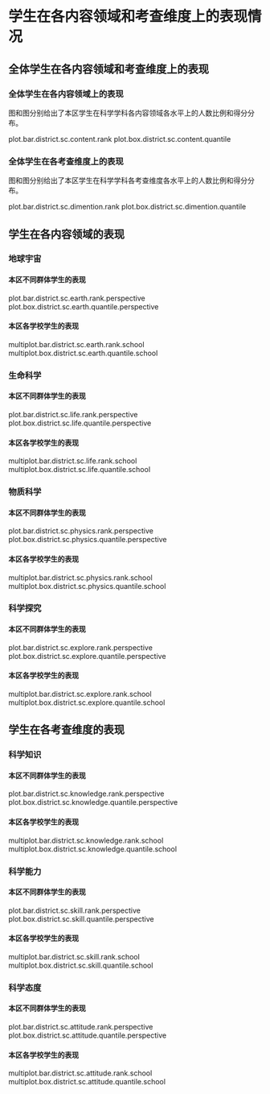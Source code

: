 <!-- chapter dimention -->

\mytext

# 学生在各内容领域和考查维度上的表现情况

## 全体学生在各内容领域和考查维度上的表现

### 全体学生在各内容领域上的表现

图\ref{fig: `r gio.R$GetPlotTitle("plot.bar.district.sc.content.rank")`}和图\ref{fig: `r gio.R$GetPlotTitle("plot.box.district.sc.content.quantile")`}分别给出了本区学生在科学学科各内容领域各水平上的人数比例和得分分布。

plot.bar.district.sc.content.rank
plot.box.district.sc.content.quantile


### 全体学生在各考查维度上的表现

图\ref{fig: `r gio.R$GetPlotTitle("plot.bar.district.sc.dimention.rank")`}和图\ref{fig: `r gio.R$GetPlotTitle("plot.box.district.sc.dimention.quantile")`}分别给出了本区学生在科学学科各考查维度各水平上的人数比例和得分分布。

plot.bar.district.sc.dimention.rank
plot.box.district.sc.dimention.quantile


## 学生在各内容领域的表现

### 地球宇宙

#### 本区不同群体学生的表现

plot.bar.district.sc.earth.rank.perspective
plot.box.district.sc.earth.quantile.perspective

#### 本区各学校学生的表现

multiplot.bar.district.sc.earth.rank.school
multiplot.box.district.sc.earth.quantile.school

### 生命科学

#### 本区不同群体学生的表现

plot.bar.district.sc.life.rank.perspective
plot.box.district.sc.life.quantile.perspective


#### 本区各学校学生的表现

multiplot.bar.district.sc.life.rank.school
multiplot.box.district.sc.life.quantile.school

### 物质科学

#### 本区不同群体学生的表现

plot.bar.district.sc.physics.rank.perspective
plot.box.district.sc.physics.quantile.perspective

#### 本区各学校学生的表现

multiplot.bar.district.sc.physics.rank.school
multiplot.box.district.sc.physics.quantile.school

### 科学探究

#### 本区不同群体学生的表现

plot.bar.district.sc.explore.rank.perspective
plot.box.district.sc.explore.quantile.perspective

#### 本区各学校学生的表现

multiplot.bar.district.sc.explore.rank.school
multiplot.box.district.sc.explore.quantile.school

## 学生在各考查维度的表现

### 科学知识

#### 本区不同群体学生的表现

plot.bar.district.sc.knowledge.rank.perspective
plot.box.district.sc.knowledge.quantile.perspective

#### 本区各学校学生的表现

multiplot.bar.district.sc.knowledge.rank.school
multiplot.box.district.sc.knowledge.quantile.school

### 科学能力

#### 本区不同群体学生的表现

plot.bar.district.sc.skill.rank.perspective
plot.box.district.sc.skill.quantile.perspective

#### 本区各学校学生的表现

multiplot.bar.district.sc.skill.rank.school
multiplot.box.district.sc.skill.quantile.school

### 科学态度

#### 本区不同群体学生的表现

plot.bar.district.sc.attitude.rank.perspective
plot.box.district.sc.attitude.quantile.perspective


#### 本区各学校学生的表现

multiplot.bar.district.sc.attitude.rank.school
multiplot.box.district.sc.attitude.quantile.school

<!-- end of chapter dimention -->
